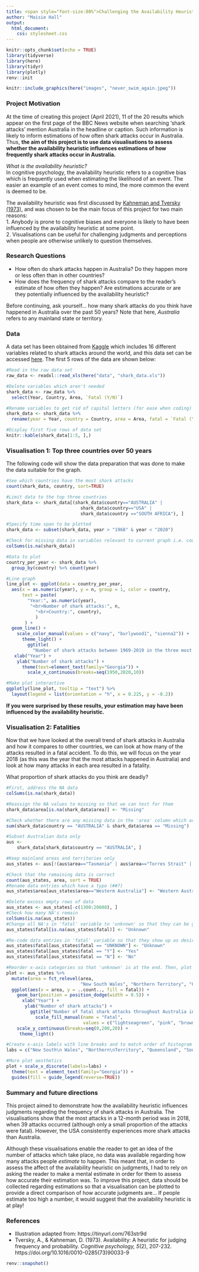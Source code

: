 ```yaml
---
title: <span style="font-size:80%">Challenging the Availability Heuristic with Visualistions
author: "Maisie Hall"
output: 
  html_document:
    css: stylesheet.css
---
```


<style type="text/css">
.main-container {
  max-width: 85%;
  margin-left: auto;
  margin-right: auto;
}
</style>

```r
knitr::opts_chunk$set(echo = TRUE)
library(tidyverse)
library(here)
library(tidyr)
library(plotly)
renv::init
```

```r
knitr::include_graphics(here("images", "never_swim_again.jpeg"))
```

### Project Motivation
At the time of creating this project (April 2021), 11 of the 20 results which appear on the first page of the BBC News website when searching ‘shark attacks’ mention Australia in the headline or caption. Such information is likely to inform estimations of how often shark attacks occur in Australia. Thus, **the aim of this project is to use data visualisations to assess whether the availability heuristic influences estimations of how frequently shark attacks occur in Australia.**  

*What is the availability heuristic?*  
In cognitive psychology, the availability heuristic refers to a cognitive bias which is frequently used when estimating the likelihood of an event. The easier an example of an event comes to mind, the more common the event is deemed to be.

The availability heuristic was first discussed by [Kahneman and Tversky (1973)](https://www.sciencedirect.com/science/article/abs/pii/0010028573900339), and was chosen to be the main focus of this project for two main reasons:  
1. Anybody is prone to cognitive biases and everyone is likely to have been influenced by the availability heuristic at some point.  
2. Visualisations can be useful for challenging judgments and perceptions when people are otherwise unlikely to question themselves.

### Research Questions  
- How often do shark attacks happen in Australia? Do they happen more or less often than in other countries?  
- How does the frequency of shark attacks compare to the reader’s estimate of how often they happen? Are estimations accurate or are they potentially influenced by the availability heuristic?  

Before continuing, ask yourself… how many shark attacks do you think have happened in Australia over the past 50 years? Note that here, *Australia* refers to any mainland state or territory.

### Data
A data set has been obtained from [Kaggle](https://www.kaggle.com/) which includes 16 different variables related to shark attacks around the world, and this data set can be accessed [here](https://www.kaggle.com/ncsaayali/shark-attack-dataset). The first 5 rows of the data are shown below:

```r
#Read in the raw data set
raw_data <- readxl::read_xls(here("data", "shark_data.xls"))

#Delete variables which aren't needed
shark_data <- raw_data %>%
  select(Year, Country, Area, `Fatal (Y/N)`)

#Rename variables to get rid of capital letters (for ease when coding)
shark_data <- shark_data %>%
  rename(year = Year, country = Country, area = Area, fatal = `Fatal (Y/N)`)
```

```r
#Display first five rows of data set
knitr::kable(shark_data[1:5, ],)
```
### Visualisation 1: Top three countries over 50 years
The following code will show the data preparation that was done to make the data suitable for the graph.

```r
#See which countries have the most shark attacks
count(shark_data, country, sort=TRUE)

#Limit data to the top three countries
shark_data <- shark_data[(shark_data$country=="AUSTRALIA" |
                            shark_data$country=="USA" |
                            shark_data$country =="SOUTH AFRICA"), ]

#Specify time span to be plotted
shark_data <- subset(shark_data, year > "1968" & year < "2020")
```

```r
#Check for missing data in variables relevant to current graph i.e. country, year
colSums(is.na(shark_data))
```

```r
#Data to plot
country_per_year <- shark_data %>% 
  group_by(country) %>% count(year)

#Line graph
line_plot <- ggplot(data = country_per_year,
  aes(x = as.numeric(year), y = n, group = 1, color = country,
      text = paste(
        "Year:", as.numeric(year),
         "<br>Number of shark attacks:", n,
           "<br>Country:", country),
           )
       ) +
  geom_line() +
    scale_color_manual(values = c("navy", "burlywood1", "sienna2")) +
      theme_light() +
        ggtitle(
          "Number of shark attacks between 1969-2019 in the three most affected countries") +
   xlab("Year") + 
    ylab("Number of shark attacks") +
      theme(text=element_text(family="Georgia")) +
        scale_x_continuous(breaks=seq(1950,2020,10))

#Make plot interactive
ggplotly(line_plot, tooltip = "text") %>% 
  layout(legend = list(orientation = "h", x = 0.225, y = -0.2)) 
```

**If you were surprised by these results, your estimation may have been influenced by the availability heuristic.**

### Visualisation 2: Fatalities
Now that we have looked at the overall trend of shark attacks in Australia and how it compares to other countries, we can look at how many of the attacks resulted in a fatal accident. To do this, we will focus on the year 2018 (as this was the year that the most attacks happened in Australia) and look at how many attacks in each area resulted in a fatality.

What proportion of shark attacks do you think are deadly?

```r
#First, address the NA data
colSums(is.na(shark_data))

#Reassign the NA values to missing so that we can test for them
shark_data$area[is.na(shark_data$area)] <- "Missing"

#Check whether there are any missing data in the 'area' column which are related to Australia
sum(shark_data$country == "AUSTRALIA" & shark_data$area == "Missing")

#Subset Australian data only
aus <- 
	shark_data[shark_data$country == "AUSTRALIA", ]

#Keep mainland areas and territories only
aus_states <- aus[!(aus$area=="Tasmania" | aus$area=="Torres Strait" | aus$area=="Norfolk Island" | aus$area=="Territory of Cocos (Keeling) Islands"),]

#Check that the remaining data is correct
count(aus_states, area, sort = TRUE)
#Rename data entries which have a typo (##7)
aus_states$area[aus_states$area=="Westerm Australia"] <- "Western Australia"
```

```r
#Delete excess empty rows of data
aus_states <- aus_states[-c(1300:20608), ] 
#Check how many NA's remain
colSums(is.na(aus_states))
#Change all NA's in 'fatal' variable to 'unknown' so that they can be grouped and plotted
aus_states$fatal[is.na(aus_states$fatal)] <- "Unknown"

#Re-code data entries in 'fatal' variable so that they show up as desired in the legend
aus_states$fatal[aus_states$fatal == "UNKNOWN"] <- "Unknown"
aus_states$fatal[aus_states$fatal == "Y"] <- "Yes"
aus_states$fatal[aus_states$fatal == "N"] <- "No"
```

```r
#Reorder x-axis categories so that 'unknown' is at the end. Then, plot the graph
plot <- aus_states %>%
  mutate(area = fct_relevel(area,
                            "New South Wales", "Northern Territory", "Queensland", "South Australia", "Victoria", "Western Australia", "Area unknown")) %>% 
  ggplot(aes(x = area, y = ..count.., fill = fatal)) +
    geom_bar(position = position_dodge(width = 0.5)) +
      xlab("Year") +
       ylab("Number of shark attacks") +
         ggtitle("Number of fatal shark attacks throughout Australia in 2018") +
           scale_fill_manual(name = "Fatal", 
                             values = c("lightseagreen", "pink", "brown2")) +
    scale_y_continuous(breaks=seq(0,200,20)) +
     theme_light()

#Create x-axis labels with line breaks and to match order of histogram bars
labs = c("New South\n Wales", "Northern\nTerritory", "Queensland", "South\nAustralia", "Victoria", "Western\nAustralia", "Area\nunknown")

#More plot aesthetics
plot + scale_x_discrete(labels=labs) +
  theme(text = element_text(family="Georgia")) +
  guides(fill = guide_legend(reverse=TRUE))
```

### Summary and future directions
This project aimed to demonstrate how the availability heuristic influences judgments regarding the frequency of shark attacks in Australia. The visualisations show that the most attacks in a 12-month period was in 2018, when 39 attacks occurred (although only a small proportion of the attacks were fatal). However, the USA consistently experiences more shark attacks than Australia.

Although these visualisations enable the reader to get an idea of the number of attacks which take place, no data was available regarding how many attacks people *estimate* to happen. This meant that, in order to assess the affect of the availability heuristic on judgments, I had to rely on asking the reader to make a mental estimate in order for them to assess how accurate their estimation was. To improve this project, data should be collected regarding estimations so that a visualisation can be plotted to provide a direct comparison of how accurate judgments are... If people estimate too high a number, it would suggest that the availability heuristic is at play!

### References  
- Illustration adapted from: https://tinyurl.com/763str9d  
- Tversky, A., & Kahneman, D. (1973). Availability: A heuristic for judging frequency and probability. *Cognitive psychology, 5*(2), 207-232. https://doi.org/10.1016/0010-0285(73)90033-9

```r
renv::snapshot()
```